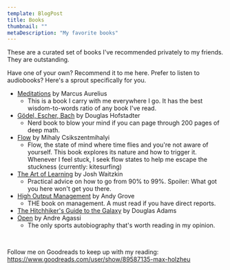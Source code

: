 ```yaml
---
template: BlogPost
title: Books
thumbnail: ""
metaDescription: "My favorite books"
---
```



These are a curated set of books I've recommended privately to my friends. They are outstanding.

Have one of your own? Recommend it to me <Link to="leave-a-message">here</Link>.
Prefer to listen to audiobooks? Here's a <Link to="audiobooks">sprout</Link> specifically for you.

- [Meditations](https://www.amazon.com/Meditations-New-Translation-Marcus-Aurelius/dp/0812968255) by Marcus Aurelius
  - This is a book I carry with me everywhere I go. It has the best wisdom-to-words ratio of any book I've read.
- [Gödel, Escher, Bach](https://www.amazon.com/G%C3%B6del-Escher-Bach-Eternal-Golden/dp/0465026567/ref=sr_1_1?crid=230J1Q8W5B7PV&dchild=1&keywords=godel+escher+bach&qid=1623107249&s=books&sprefix=Godel+Es%2Cstripbooks-intl-ship%2C216&sr=1-1) by Douglas Hofstadter
  - Nerd book to blow your mind if you can page through 200 pages of deep math.
- [Flow](https://www.amazon.com/Flow-Psychology-Experience-Perennial-Classics/dp/0061339202/ref=sr_1_1?crid=3VA3B22XMJCXO&dchild=1&keywords=flow+mihaly+csikszentmihalyi&qid=1623107276&s=books&sprefix=flow+%2Cstripbooks-intl-ship%2C217&sr=1-1) by Mihaly Csikszentmihalyi
  - Flow, the state of mind where time flies and you're not aware of yourself.
    This book explores its nature and how to trigger it. Whenever I feel stuck,
    I seek flow states to help me escape the stuckness (currently: kitesurfing)
- [The Art of Learning](https://www.amazon.com/Art-Learning-Journey-Optimal-Performance/dp/0743277465/ref=tmm_pap_swatch_0?_encoding=UTF8&qid=1623107423&sr=1-1) by Josh Waitzkin
  - Practical advice on how to go from 90% to 99%. Spoiler: What got you here
    won't get you there.
- [High Output Management](https://www.amazon.com/High-Output-Management/dp/B08Z8K64S2/ref=sr_1_1?crid=2ZTIFT50BSX79&dchild=1&keywords=high+output+management&qid=1623107463&s=books&sprefix=high+out%2Cstripbooks-intl-ship%2C214&sr=1-1) by Andy Grove
  - THE book on management. A must read if you have direct reports.
- [The Hitchhiker's Guide to the Galaxy](https://www.amazon.com/Hitchhikers-Guide-Galaxy-Douglas-Adams/dp/0345418913/ref=tmm_pap_swatch_0?_encoding=UTF8&qid=1623107489&sr=1-1) by Douglas Adams
- [Open](https://www.amazon.com/Open-Autobiography-Andre-Agassi/dp/0307388409) by Andre Agassi
  - The only sports autobiography that's worth reading in my opinion.


<br/>

Follow me on Goodreads to keep up with my reading:
https://www.goodreads.com/user/show/89587135-max-holzheu
